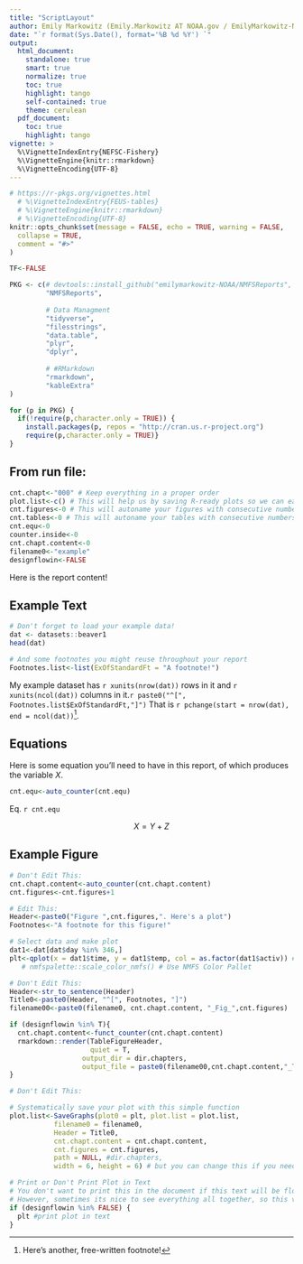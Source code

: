 ```yaml
---
title: "ScriptLayout"
author: Emily Markowitz (Emily.Markowitz AT NOAA.gov / EmilyMarkowitz-NOAA)
date: "`r format(Sys.Date(), format='%B %d %Y') `"
output: 
  html_document:
    standalone: true
    smart: true
    normalize: true
    toc: true
    highlight: tango
    self-contained: true
    theme: cerulean
  pdf_document:
    toc: true
    highlight: tango
vignette: >
  %\VignetteIndexEntry{NEFSC-Fishery}
  %\VignetteEngine{knitr::rmarkdown}
  %\VignetteEncoding{UTF-8}
---
```


```r
# https://r-pkgs.org/vignettes.html
  # %\VignetteIndexEntry{FEUS-tables}
  # %\VignetteEngine{knitr::rmarkdown}
  # %\VignetteEncoding{UTF-8}
knitr::opts_chunk$set(message = FALSE, echo = TRUE, warning = FALSE, 
  collapse = TRUE,
  comment = "#>"
)

TF<-FALSE
```

```r
PKG <- c(# devtools::install_github("emilymarkowitz-NOAA/NMFSReports", force = TRUE)
         "NMFSReports",
         
         # Data Managment
         "tidyverse",
         "filesstrings", 
         "data.table", 
         "plyr",  
         "dplyr",
         
         # #RMarkdown
         "rmarkdown",
         "kableExtra"
)

for (p in PKG) {
  if(!require(p,character.only = TRUE)) {  
    install.packages(p, repos = "http://cran.us.r-project.org")
    require(p,character.only = TRUE)}
}
```


## From run file: 
```r
cnt.chapt<-"000" # Keep everything in a proper order
plot.list<-c() # This will help us by saving R-ready plots so we can easily go back and edit them if necessary. 
cnt.figures<-0 # This will autoname your figures with consecutive numbers (e.g., Figure 1.)
cnt.tables<-0 # This will autoname your tables with consecutive numbers (e.g., Table 1.)
cnt.equ<-0
counter.inside<-0
cnt.chapt.content<-0
filename0<-"example"
designflowin<-FALSE
```

Here is the report content!

## Example Text 

```r
# Don't forget to load your example data!
dat <- datasets::beaver1
head(dat)

# And some footnotes you might reuse throughout your report
Footnotes.list<-list(ExOfStandardFt = "A footnote!")
```

My example dataset has `r xunits(nrow(dat))` rows in it and `r xunits(ncol(dat))` columns in it.`r paste0("^[", Footnotes.list$ExOfStandardFt,"]") ` That is `r pchange(start = nrow(dat), end = ncol(dat))`^[Here's another, free-written footnote!]. 

## Equations

Here is some equation you'll need to have in this report, of which produces the variable $X$. 

```r
cnt.equ<-auto_counter(cnt.equ)
```

Eq. `r cnt.equ`

$$X = Y + Z$$

## Example Figure

```r
# Don't Edit This:
cnt.chapt.content<-auto_counter(cnt.chapt.content)
cnt.figures<-cnt.figures+1
```


```r
# Edit This:
Header<-paste0("Figure ",cnt.figures,". Here's a plot")
Footnotes<-"A footnote for this figure!"

# Select data and make plot
dat1<-dat[dat$day %in% 346,]
plt<-qplot(x = dat1$time, y = dat1$temp, col = as.factor(dat1$activ)) #+ # create plot
   # nmfspalette::scale_color_nmfs() # Use NMFS Color Pallet

```


```r
# Don't Edit This:
Header<-str_to_sentence(Header)
Title0<-paste0(Header, "^[", Footnotes, "]")
filename00<-paste0(filename0, cnt.chapt.content, "_Fig_",cnt.figures)

if (designflowin %in% T){
  cnt.chapt.content<-funct_counter(cnt.chapt.content)
  rmarkdown::render(TableFigureHeader, 
                    quiet = T,
                  output_dir = dir.chapters, 
                  output_file = paste0(filename00,cnt.chapt.content,"_Title.docx"))
}
```


```r
# Don't Edit This:

# Systematically save your plot with this simple function
plot.list<-SaveGraphs(plot0 = plt, plot.list = plot.list, 
           filename0 = filename0, 
           Header = Title0,
           cnt.chapt.content = cnt.chapt.content, 
           cnt.figures = cnt.figures, 
           path = NULL, #dir.chapters, 
           width = 6, height = 6) # but you can change this if you need...

# Print or Don't Print Plot in Text
# You don't want to print this in the document if this text will be flowed into InDesign. 
# However, sometimes its nice to see everything all together, so this variable is something you might like to toggle on and off. Hense, FALSE = print here, TRUE = don't print here, just make the .pdf (coded above)
if (designflowin %in% FALSE) { 
  plt #print plot in text
}
```






